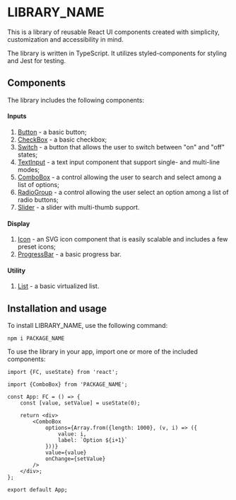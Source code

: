 
<Meta title="Introduction"/>

# LIBRARY_NAME

This is a library of reusable React UI components created with simplicity, customization and accessibility in mind.

The library is written in TypeScript. It utilizes styled-components for styling and Jest for testing.

## Components

The library includes the following components:

#### Inputs
1. [Button](/docs/components-inputs-button--basic) - a basic button;
2. [CheckBox](/docs/components-inputs-checkbox--basic) - a basic checkbox;
3. [Switch](/docs/components-inputs-switch--basic) - a button that allows the user to switch between "on" and "off" states;
4. [TextInput](/docs/components-inputs-textinput--basic) - a text input component that support single- and multi-line modes;
5. [ComboBox](/docs/components-inputs-combobox--basic) - a control allowing the user to search and select among a list of options;
6. [RadioGroup](/docs/components-inputs-radiogroup--basic) - a control allowing the user select an option among a list of radio buttons;
7. [Slider](/docs/components-inputs-slider--basic) - a slider with multi-thumb support.

#### Display
1. [Icon](/docs/components-display-icon--basic) - an SVG icon component that is easily scalable and includes a few preset icons;
2. [ProgressBar](/docs/components-display-progressbar--basic) - a basic progress bar.

#### Utility
1. [List](/docs/components-utility-list--basic) - a basic virtualized list.

## Installation and usage

To install LIBRARY_NAME, use the following command:

	npm i PACKAGE_NAME

To use the library in your app, import one or more of the included components:

```tsx
import {FC, useState} from 'react';

import {ComboBox} from 'PACKAGE_NAME';

const App: FC = () => {
	const [value, setValue] = useState(0);

	return <div>
		<ComboBox
			options={Array.from({length: 1000}, (v, i) => ({
				value: i,
				label: `Option ${i+1}`
			}))}
			value={value}
			onChange={setValue}
		/>
	</div>;
};

export default App;
```

